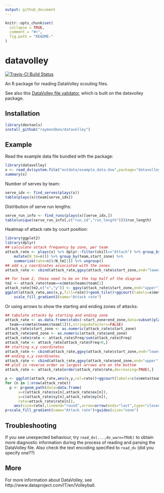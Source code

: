 ```yaml
---
output: github_document
---
```


<!-- README.md is generated from README.Rmd. Please edit that file -->

```r
knitr::opts_chunk$set(
  collapse = TRUE,
  comment = "#>",
  fig.path = "README-"
)
```

# datavolley

[![Travis-CI Build Status](https://travis-ci.org/raymondben/datavolley.svg?branch=master)](https://travis-ci.org/raymondben/datavolley)

An R package for reading DataVolley scouting files.

See also this [DataVolley file validator](https://untangl.shinyapps.io/dvalidate/), which is built on the datavolley package.

## Installation

```r
library(devtools)
install_github("raymondben/datavolley")
```

## Example

Read the example data file bundled with the package:
```r
library(datavolley)
x <- read_dv(system.file("extdata/example_data.dvw",package="datavolley"),insert_technical_timeouts=FALSE)
summary(x)
```

Number of serves by team:

```r
serve_idx <- find_serves(plays(x))
table(plays(x)$team[serve_idx])
```

Distribution of serve run lengths:

```r
serve_run_info <- find_runs(plays(x)[serve_idx,])
table(unique(serve_run_info[,c("run_id","run_length")])$run_length)
```

Heatmap of attack rate by court position:

```r
library(ggplot2)
library(dplyr)
## calculate attack frequency by zone, per team
attack_rate <- plays(x) %>% dplyr::filter(skill=="Attack") %>% group_by(team) %>%
    mutate(N_tm=n()) %>% group_by(team,start_zone) %>%
    summarize(rate=n()/N_tm[1]) %>% ungroup()
## add x,y coordinates associated with the zones
attack_rate <- cbind(attack_rate,ggxy(attack_rate$start_zone,end="lower"))

## for team 2, these need to be on the top half of the diagram
tm2 <- attack_rate$team==x$meta$teams$team[2]
attack_rate[tm2,c("x","y")] <- ggxy(attack_rate$start_zone,end="upper")[tm2,]
ggplot(attack_rate,aes(x,y,fill=rate))+geom_tile()+ggcourt(labels=x$meta$teams$team)+
    scale_fill_gradient2(name="Attack rate")
```

Or using arrows to show the starting and ending zones of attacks:

```r
## tabulate attacks by starting and ending zone
attack_rate <- as.data.frame(xtabs(~start_zone+end_zone,data=subset(plays(x),skill=="Attack" &
  team==x$meta$teams$team[1])),stringsAsFactors=FALSE)
attack_rate$start_zone <- as.numeric(attack_rate$start_zone)
attack_rate$end_zone <- as.numeric(attack_rate$end_zone)
attack_rate$rate <- attack_rate$Freq/sum(attack_rate$Freq)
attack_rate <- attack_rate[attack_rate$Freq>0,]
## starting x,y coordinates
attack_rate <- cbind(attack_rate,ggxy(attack_rate$start_zone,end="lower",xynames=c("sx","sy")))
## ending x,y coordinates
attack_rate <- cbind(attack_rate,ggxy(attack_rate$end_zone,end="upper",xynames=c("ex","ey")))
## plot in reverse order so largest arrows are on the bottom
attack_rate <- attack_rate[order(attack_rate$rate,decreasing=TRUE),]

p <- ggplot(attack_rate,aes(x,y,col=rate))+ggcourt(labels=c(x$meta$teams$team[1],""))
for (n in 1:nrow(attack_rate))
  p <- p+geom_path(data=data.frame(
      x=c(attack_rate$sx[n],attack_rate$ex[n]),
      y=c(attack_rate$sy[n],attack_rate$ey[n]),
      rate=attack_rate$rate[n]),
    aes(size=rate),lineend="round",arrow=arrow(ends="last",type="closed"))
p+scale_fill_gradient(name="Attack rate")+guides(size="none")
```

## Troubleshooting

If you see unexpected behaviour, try `read_dv(...,do_warn=TRUE)` to obtain more diagnostic information during the process of reading and parsing the DataVolley file. Also check the text encoding specified to `read_dv` (did you specify one??)


## More

For more information about DataVolley, see http://www.dataproject.com/IT/en/Volleyball.

